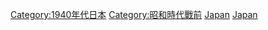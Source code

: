 {{Commonscat|1941 in Japan}}
{{Year by category
|m=1
|c=9
|d=4
|y=1
|cat=日本
|sortkey=Japan
|parent=20世纪各年日本
|subcat=1941年亞洲
}}
[[Category:1940年代日本|Category:1940年代日本]]
[[Category:昭和時代戰前|Category:昭和時代戰前]]
[[Category:1941年各国|Japan]]
[[Category:1941年亚洲|Japan]]